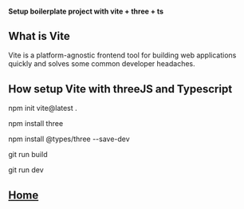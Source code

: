 
<Head>
  <title>Setup boilerplate project with vite + three + ts</title>
</Head>

#### Setup boilerplate project with vite + three + ts

## What is Vite

Vite is a platform-agnostic frontend tool for building web applications quickly and solves some common developer headaches.

## How setup Vite with threeJS and Typescript

npm init vite@latest .

npm install three

npm install @types/three --save-dev

git run build

git run dev

## [Home](.)
